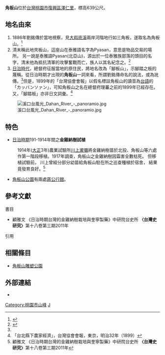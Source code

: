 {{expand|time=2015-07-30T08:59:59+00:00}}

{{Infobox Mountain
| 名稱        = 角板山
| 照片        = 復興 角板山風光 - panoramio.jpg
| 照片說明    = 
| 海拔        = {{convert|639|m|ft|0}}
| 位置        = [[桃園市|桃園市]][[復興區_(台灣)|復興區]]澤仁里
| 山脈        = [[雪山山脈|雪山山脈]]
| 相對高度    =
| 座標        = 
| 地形圖      = 
| 類別        = 
| 年齡        = 
| 最近噴發    = 
| 首次登頂    =
| 最容易的攀登路線 =
| pushpin_map = Taiwan
| pushpin_map_caption = 
| latd= 24 |latm= 49  |lats= 50   |latNS=N
| longd= 121 |longm= 20 |longs= 59 |longEW=E
}}
'''角板山'''位於[[台灣|台灣]][[桃園市|桃園市]][[復興區_(台灣)|復興區]][[澤仁里|澤仁里]]，標高639公尺。

== 地名由來 ==
# 1886年劉銘傳於當地視察，見[[大嵙崁溪|大嵙崁溪]]兩岸河階地行如三角板，遂取名為角板山。<ref name="復">{{cite news |url= http://memory.ncl.edu.tw/tm_cgi/hypage.cgi?HYPAGE=publication_local_detail.hpg&subject_name=%E9%A4%A8%E8%97%8F%E5%85%89%E5%BE%A9%E5%BE%8C%E5%8F%B0%E7%81%A3%E5%9C%B0%E5%8D%80%E5%AE%98%E4%BF%AE%E5%9C%B0%E6%96%B9%E5%BF%97%E7%9B%AE%E9%8C%84&subject_url=publication_local_category.hpg&project_id=local&dtd_id=51&xml_id=0000364670 |title= 復興鄉志編輯委員會《復興鄉志》復興鄉公所 ，2000年 |accessdate= 2015-09-26 |archive-date= 2015-09-27 |archive-url= https://web.archive.org/web/20150927104341/http://memory.ncl.edu.tw/tm_cgi/hypage.cgi?HYPAGE=publication_local_detail.hpg&subject_name=%E9%A4%A8%E8%97%8F%E5%85%89%E5%BE%A9%E5%BE%8C%E5%8F%B0%E7%81%A3%E5%9C%B0%E5%8D%80%E5%AE%98%E4%BF%AE%E5%9C%B0%E6%96%B9%E5%BF%97%E7%9B%AE%E9%8C%84&subject_url=publication_local_category.hpg&project_id=local&dtd_id=51&xml_id=0000364670 |dead-url= yes }}</ref>
# 清末稱此地夾板山，這座山在泰雅語名字為Pyasan，意思是物品交易的場所。 另一說是泰雅語Pyasan(北亞山)，源出於一位泰雅族部落的頭目的名字，清末他為抵抗清軍的攻擊奮戰而亡，族人以其名紀念之。<ref name="許">{{cite news |url= http://mis.vnu.edu.tw/cge/history/%E6%88%80%E6%88%80%E6%A1%83%E4%BB%94%E5%9C%92_%E6%9C%83%E5%BE%8C%E8%AB%96%E6%96%87%E9%9B%86/%E6%88%80%E6%88%80%E6%A1%83%E4%BB%94%E5%9C%92pdf%E6%AA%94/4%E6%B8%85%E6%9C%AB%E6%A1%83%E5%9C%92%E5%B1%B1%E5%8D%80%E7%9A%84%E5%8E%9F%E4%BD%8F%E6%B0%91_1885-1895_.pdf |title= 許毓良《清末桃園山區的原住民(1885-1895)─以“臺灣內山番社地輿全圖＂為主的討論 》 輔仁大學歷史系 |access-date= 2015-09-26 |archive-url= https://web.archive.org/web/20150927150804/http://mis.vnu.edu.tw/cge/history/%E6%88%80%E6%88%80%E6%A1%83%E4%BB%94%E5%9C%92_%E6%9C%83%E5%BE%8C%E8%AB%96%E6%96%87%E9%9B%86/%E6%88%80%E6%88%80%E6%A1%83%E4%BB%94%E5%9C%92pdf%E6%AA%94/4%E6%B8%85%E6%9C%AB%E6%A1%83%E5%9C%92%E5%B1%B1%E5%8D%80%E7%9A%84%E5%8E%9F%E4%BD%8F%E6%B0%91_1885-1895_.pdf |archive-date= 2015-09-27 |dead-url= yes }}</ref>
#[[台灣日治時期|日治時代]]，總督府征服當地的原住民，將地名改為「腳板山」，示腳踏之板的蔑稱。從日治時期才出現的'''角板山'''一詞來看，所謂劉銘傳命名的說法，或為訛傳。<ref name="許"/>但是，1899年的「台灣協會會報」以假名標註角板山的讀音為[[台語|台語]]的「カッバンソァン」，可知角板山之名在總督府理蕃之前的1899年已經存在。又，「腳踏板」亦非日文詞彙。<ref>「台北縣下農家經濟」，台灣協會會報，東京，明治32年（1899）</ref>
[[File:溪口台風光_Dahan_River_-_panoramio.jpg|thumb]]

== 特色 ==
* [[台灣日治時期|日治時期]]191-1914年間之'''金雞納樹試植'''
: 1914年([[大正|大正]]3年)農業試驗所[[川上瀧彌|川上瀧彌]]將金雞納樹苗於北投、角板山等六處作第一階段移植。1917年調查，角板山之金雞納樹因霜害全數枯死。 但移植試驗前， 川上曾經分部分幼苗給角板山駐在所之巡查種植於宿舍， 結果竟發育良好。<ref>顧雅文 《日治時期台灣的金雞納樹栽培與奎寧製藥》中研院台史所 '''〈台灣史研究〉'''第十八卷第三期2011年</ref>
* [[角板山雕塑公園|角板山公園]]有兩處[[蔣公行館|蔣公行館]]。
== 參考文獻 ==

;書目

* 顧雅文 《日治時期台灣的金雞納樹栽培與奎寧製藥》中研院台史所 '''〈台灣史研究〉'''第十八卷第三期2011年


;引用
{{reflist}}

==相關條目==
*[[角板山雕塑公園|角板山雕塑公園]]


== 外部連結 ==
*{{youtube|t5inWiiuWsU| 《角板山交易所 1930 Movietone Invades Wilds of Far East. (1930)》 }}


{{北橫公路}}
[[Category:桃園市山峰|Category:桃園市山峰]]
[[Category:復興區_(臺灣)|J]]